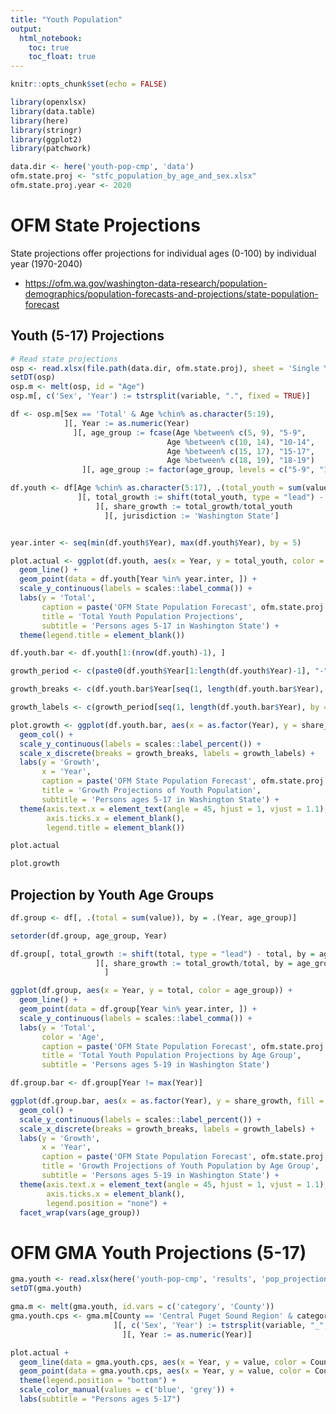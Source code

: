```yaml
---
title: "Youth Population"
output: 
  html_notebook:
    toc: true
    toc_float: true
---
```


```r
knitr::opts_chunk$set(echo = FALSE)

library(openxlsx)
library(data.table)
library(here)
library(stringr)
library(ggplot2)
library(patchwork)

data.dir <- here('youth-pop-cmp', 'data')
ofm.state.proj <- "stfc_population_by_age_and_sex.xlsx"
ofm.state.proj.year <- 2020
```

# OFM State Projections

State projections offer projections for individual ages (0-100) by individual year (1970-2040)

- [https://ofm.wa.gov/washington-data-research/population-demographics/population-forecasts-and-projections/state-population-forecast](https://ofm.wa.gov/washington-data-research/population-demographics/population-forecasts-and-projections/state-population-forecast)

## Youth (5-17) Projections

```r
# Read state projections
osp <- read.xlsx(file.path(data.dir, ofm.state.proj), sheet = 'Single Year', startRow = 9)
setDT(osp)
osp.m <- melt(osp, id = "Age")
osp.m[, c('Sex', 'Year') := tstrsplit(variable, ".", fixed = TRUE)]

df <- osp.m[Sex == 'Total' & Age %chin% as.character(5:19), 
            ][, Year := as.numeric(Year)
              ][, age_group := fcase(Age %between% c(5, 9), "5-9",
                                   Age %between% c(10, 14), "10-14",
                                   Age %between% c(15, 17), "15-17",
                                   Age %between% c(18, 19), "18-19")
                ][, age_group := factor(age_group, levels = c("5-9", "10-14", "15-17", "18-19"), labels = c("5-9", "10-14", "15-17", "18-19"))]

df.youth <- df[Age %chin% as.character(5:17), .(total_youth = sum(value)), by = Year
               ][, total_growth := shift(total_youth, type = "lead") - total_youth
                   ][, share_growth := total_growth/total_youth
                     ][, jurisdiction := 'Washington State']



```

```r
year.inter <- seq(min(df.youth$Year), max(df.youth$Year), by = 5)

plot.actual <- ggplot(df.youth, aes(x = Year, y = total_youth, color = jurisdiction)) +
  geom_line() +
  geom_point(data = df.youth[Year %in% year.inter, ]) +
  scale_y_continuous(labels = scales::label_comma()) +
  labs(y = 'Total',
       caption = paste('OFM State Population Forecast', ofm.state.proj.year),
       title = 'Total Youth Population Projections',
       subtitle = 'Persons ages 5-17 in Washington State') +
  theme(legend.title = element_blank())

```

```r

df.youth.bar <- df.youth[1:(nrow(df.youth)-1), ]

growth_period <- c(paste0(df.youth$Year[1:length(df.youth$Year)-1], "-", str_extract(df.youth$Year[2:length(df.youth$Year)], "\\d{2}$")))

growth_breaks <- c(df.youth.bar$Year[seq(1, length(df.youth.bar$Year), by = 5)], max(df.youth.bar$Year))

growth_labels <- c(growth_period[seq(1, length(df.youth.bar$Year), by = 5)], growth_period[length(growth_period)])

plot.growth <- ggplot(df.youth.bar, aes(x = as.factor(Year), y = share_growth, fill = jurisdiction)) +
  geom_col() +
  scale_y_continuous(labels = scales::label_percent()) +
  scale_x_discrete(breaks = growth_breaks, labels = growth_labels) +
  labs(y = 'Growth',
       x = 'Year',
       caption = paste('OFM State Population Forecast', ofm.state.proj.year),
       title = 'Growth Projections of Youth Population',
       subtitle = 'Persons ages 5-17 in Washington State') +
  theme(axis.text.x = element_text(angle = 45, hjust = 1, vjust = 1.1),
        axis.ticks.x = element_blank(),
        legend.title = element_blank())
```


```r
plot.actual
```
```r
plot.growth
```
## Projection by Youth Age Groups

```r
df.group <- df[, .(total = sum(value)), by = .(Year, age_group)]

setorder(df.group, age_group, Year)

df.group[, total_growth := shift(total, type = "lead") - total, by = age_group
                   ][, share_growth := total_growth/total, by = age_group
                     ]
```

```r
ggplot(df.group, aes(x = Year, y = total, color = age_group)) +
  geom_line() +
  geom_point(data = df.group[Year %in% year.inter, ]) +
  scale_y_continuous(labels = scales::label_comma()) +
  labs(y = 'Total',
       color = 'Age',
       caption = paste('OFM State Population Forecast', ofm.state.proj.year),
       title = 'Total Youth Population Projections by Age Group',
       subtitle = 'Persons ages 5-19 in Washington State')

```
```r
df.group.bar <- df.group[Year != max(Year)]

```

```r
ggplot(df.group.bar, aes(x = as.factor(Year), y = share_growth, fill = age_group)) +
  geom_col() +
  scale_y_continuous(labels = scales::label_percent()) +
  scale_x_discrete(breaks = growth_breaks, labels = growth_labels) +
  labs(y = 'Growth',
       x = 'Year',
       caption = paste('OFM State Population Forecast', ofm.state.proj.year),
       title = 'Growth Projections of Youth Population by Age Group',
       subtitle = 'Persons ages 5-19 in Washington State') +
  theme(axis.text.x = element_text(angle = 45, hjust = 1, vjust = 1.1),
        axis.ticks.x = element_blank(),
        legend.position = "none") +
  facet_wrap(vars(age_group))
```
# OFM GMA Youth Projections (5-17)

```r
gma.youth <- read.xlsx(here('youth-pop-cmp', 'results', 'pop_projections_2021-03-08.xlsx'))
setDT(gma.youth)

gma.m <- melt(gma.youth, id.vars = c('category', 'County'))
gma.youth.cps <- gma.m[County == 'Central Puget Sound Region' & category == '5-17',
                       ][, c('Sex', 'Year') := tstrsplit(variable, "_", fixed = TRUE)
                         ][, Year := as.numeric(Year)]

```

```r
plot.actual +
  geom_line(data = gma.youth.cps, aes(x = Year, y = value, color = County)) +
  geom_point(data = gma.youth.cps, aes(x = Year, y = value, color = County)) +
  theme(legend.position = "bottom") +
  scale_color_manual(values = c('blue', 'grey')) +
  labs(subtitle = "Persons ages 5-17")
```



